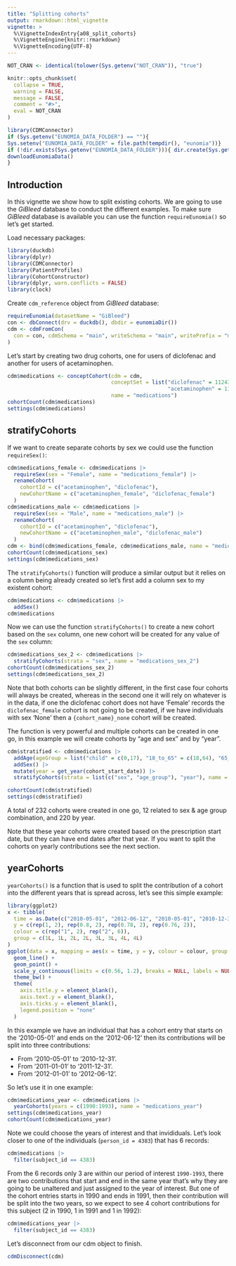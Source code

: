 ```yaml
---
title: "Splitting cohorts"
output: rmarkdown::html_vignette
vignette: >
  %\VignetteIndexEntry{a08_split_cohorts}
  %\VignetteEngine{knitr::rmarkdown}
  %\VignetteEncoding{UTF-8}
---
```


```r
NOT_CRAN <- identical(tolower(Sys.getenv("NOT_CRAN")), "true")

knitr::opts_chunk$set(
  collapse = TRUE, 
  warning = FALSE, 
  message = FALSE,
  comment = "#>",
  eval = NOT_CRAN
)

library(CDMConnector)
if (Sys.getenv("EUNOMIA_DATA_FOLDER") == ""){
Sys.setenv("EUNOMIA_DATA_FOLDER" = file.path(tempdir(), "eunomia"))}
if (!dir.exists(Sys.getenv("EUNOMIA_DATA_FOLDER"))){ dir.create(Sys.getenv("EUNOMIA_DATA_FOLDER"))
downloadEunomiaData()  
}

```


## Introduction

In this vignette we show how to split existing cohorts. We are going to use the *GiBleed* database to conduct the different examples. To make sure *GiBleed* database is available you can use the function `requireEunomia()` so let's get started.

Load necessary packages:

```r
library(duckdb)
library(dplyr)
library(CDMConnector)
library(PatientProfiles)
library(CohortConstructor)
library(dplyr, warn.conflicts = FALSE)
library(clock)
```

Create `cdm_reference` object from *GiBleed* database:

```r
requireEunomia(datasetName = "GiBleed")
con <- dbConnect(drv = duckdb(), dbdir = eunomiaDir())
cdm <- cdmFromCon(
  con = con, cdmSchema = "main", writeSchema = "main", writePrefix = "my_study_"
)
```

Let's start by creating two drug cohorts, one for users of diclofenac and another for users of acetaminophen.

```r
cdm$medications <- conceptCohort(cdm = cdm, 
                                 conceptSet = list("diclofenac" = 1124300L,
                                                   "acetaminophen" = 1127433L), 
                                 name = "medications")
cohortCount(cdm$medications)
settings(cdm$medications)
```

## stratifyCohorts

If we want to create separate cohorts by sex we could use the function `requireSex()`:

```r
cdm$medications_female <- cdm$medications |>
  requireSex(sex = "Female", name = "medications_female") |>
  renameCohort(
    cohortId = c("acetaminophen", "diclofenac"), 
    newCohortName = c("acetaminophen_female", "diclofenac_female")
  )
cdm$medications_male <- cdm$medications |>
  requireSex(sex = "Male", name = "medications_male") |>
  renameCohort(
    cohortId = c("acetaminophen", "diclofenac"), 
    newCohortName = c("acetaminophen_male", "diclofenac_male")
  )
cdm <- bind(cdm$medications_female, cdm$medications_male, name = "medications_sex")
cohortCount(cdm$medications_sex)
settings(cdm$medications_sex)
```

The `stratifyCohorts()` function will produce a similar output but it relies on a column being already created so let's first add a column sex to my existent cohort:

```r
cdm$medications <- cdm$medications |>
  addSex()
cdm$medications
```

Now we can use the function `stratifyCohorts()` to create a new cohort based on the `sex` column, one new cohort will be created for any value of the `sex` column:

```r
cdm$medications_sex_2 <- cdm$medications |>
  stratifyCohorts(strata = "sex", name = "medications_sex_2")
cohortCount(cdm$medications_sex_2)
settings(cdm$medications_sex_2)
```

Note that both cohorts can be slightly different, in the first case four cohorts will always be created, whereas in the second one it will rely on whatever is in the data, if one the diclofenac cohort does not have 'Female' records the `diclofenac_female` cohort is not going to be created, if we have individuals with sex 'None' then a `{cohort_name}_none` cohort will be created.

The function is very powerful and multiple cohorts can be created in one go, in this example we will create cohorts by "age and sex" and by "year". 

```r
cdm$stratified <- cdm$medications |>
  addAge(ageGroup = list("child" = c(0,17), "18_to_65" = c(18,64), "65_and_over" = c(65, Inf))) |>
  addSex() |>
  mutate(year = get_year(cohort_start_date)) |>
  stratifyCohorts(strata = list(c("sex", "age_group"), "year"), name = "stratified")

cohortCount(cdm$stratified)
settings(cdm$stratified)
```

A total of 232 cohorts were created in one go, 12 related to sex & age group combination, and 220 by year.

Note that these year cohorts were created based on the prescription start date, but they can have end dates after that year. If you want to split the cohorts on yearly contributions see the next section.

## yearCohorts

`yearCohorts()` is a function that is used to split the contribution of a cohort into the different years that is spread across, let's see this simple example:

```r
library(ggplot2)
x <- tibble(
  time = as.Date(c("2010-05-01", "2012-06-12", "2010-05-01", "2010-12-31", "2011-01-01", "2011-12-31", "2012-01-01", "2012-06-12")),
  y = c(rep(1, 2), rep(0.8, 2), rep(0.78, 2), rep(0.76, 2)),
  colour = c(rep("1", 2), rep("2", 6)),
  group = c(1L, 1L, 2L, 2L, 3L, 3L, 4L, 4L)
)
ggplot(data = x, mapping = aes(x = time, y = y, colour = colour, group = group)) +
  geom_line() +
  geom_point() +
  scale_y_continuous(limits = c(0.56, 1.2), breaks = NULL, labels = NULL) +
  theme_bw() +
  theme(
    axis.title.y = element_blank(),
    axis.text.y = element_blank(),
    axis.ticks.y = element_blank(),
    legend.position = "none"
  )
```

In this example we have an individual that has a cohort entry that starts on the '2010-05-01' and ends on the '2012-06-12' then its contributions will be split into three contributions:

- From '2010-05-01' to '2010-12-31'.
- From '2011-01-01' to '2011-12-31'.
- From '2012-01-01' to '2012-06-12'.

So let's use it in one example:

```r
cdm$medications_year <- cdm$medications |>
  yearCohorts(years = c(1990:1993), name = "medications_year")
settings(cdm$medications_year)
cohortCount(cdm$medications_year)
```

Note we could choose the years of interest and that invididuals. Let's look closer to one of the individuals (`person_id = 4383`) that has 6 records:
```r
cdm$medications |> 
  filter(subject_id == 4383)
```

From the 6 records only 3 are within our period of interest `1990-1993`, there are two contributions that start and end in the same year that's why they are going to be unaltered and just assigned to the year of interest. But one of the cohort entries starts in 1990 and ends in 1991, then their contribution will be split into the two years, so we expect to see 4 cohort contributions for this subject (2 in 1990, 1 in 1991 and 1 in 1992):

```r
cdm$medications_year |>
  filter(subject_id == 4383)
```

Let's disconnect from our cdm object to finish.

```r
cdmDisconnect(cdm)
```
